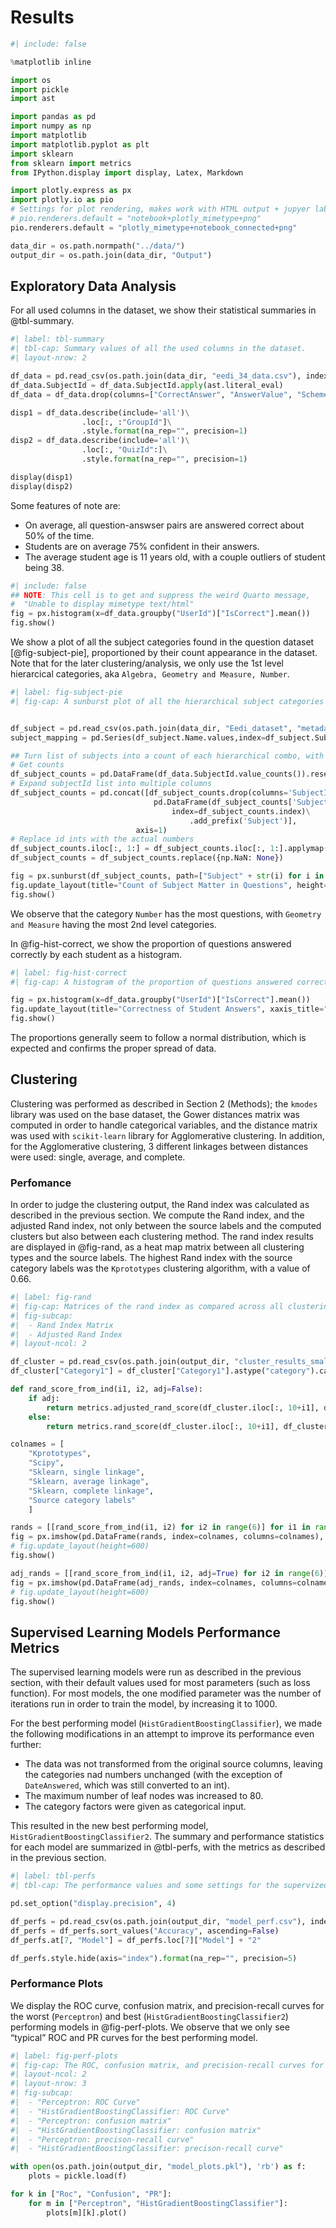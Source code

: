 # Results

```python
#| include: false

%matplotlib inline

import os
import pickle
import ast

import pandas as pd
import numpy as np
import matplotlib
import matplotlib.pyplot as plt
import sklearn
from sklearn import metrics
from IPython.display import display, Latex, Markdown

import plotly.express as px
import plotly.io as pio
# Settings for plot rendering, makes work with HTML output + jupyer lab + static output
# pio.renderers.default = "notebook+plotly_mimetype+png"
pio.renderers.default = "plotly_mimetype+notebook_connected+png"

data_dir = os.path.normpath("../data/")
output_dir = os.path.join(data_dir, "Output")
```


## Exploratory Data Analysis

For all used columns in the dataset, we show their statistical summaries in @tbl-summary.

```python
#| label: tbl-summary
#| tbl-cap: Summary values of all the used columns in the dataset.
#| layout-nrow: 2

df_data = pd.read_csv(os.path.join(data_dir, "eedi_34_data.csv"), index_col=0)
df_data.SubjectId = df_data.SubjectId.apply(ast.literal_eval)
df_data = df_data.drop(columns=["CorrectAnswer", "AnswerValue", "SchemeOfWorkId"])

disp1 = df_data.describe(include='all')\
                .loc[:, :"GroupId"]\
                .style.format(na_rep="", precision=1)
disp2 = df_data.describe(include='all')\
                .loc[:, "QuizId":]\
                .style.format(na_rep="", precision=1)

display(disp1)
display(disp2)
```

Some features of note are:

- On average, all question-answser pairs are answered correct about 50% of the time.
- Students are on average 75% confident in their answers.
- The average student age is 11 years old, with a couple outliers of student being 38.


::: {.content-visible when-format="pdf"}
```python
#| include: false
## NOTE: This cell is to get and suppress the weird Quarto message,
#  "Unable to display mimetype text/html"
fig = px.histogram(x=df_data.groupby("UserId")["IsCorrect"].mean())
fig.show()
```
:::


We show a plot of all the subject categories found in the question dataset [@fig-subject-pie], proportioned by their count appearance in the dataset. Note that for the later clustering/analysis, we only use the 1st level hierarcical categories, aka `Algebra, Geometry and Measure, Number`.

```python
#| label: fig-subject-pie
#| fig-cap: A sunburst plot of all the hierarchical subject categories found in the question dataset, with ratios correct to their count/appearance.


df_subject = pd.read_csv(os.path.join(data_dir, "Eedi_dataset", "metadata", "subject_metadata.csv"))
subject_mapping = pd.Series(df_subject.Name.values,index=df_subject.SubjectId).to_dict()

## Turn list of subjects into a count of each hierarchical combo, with the subjects replaced as columns
# Get counts
df_subject_counts = pd.DataFrame(df_data.SubjectId.value_counts()).reset_index()
# Expand subjectId list into multiple columns
df_subject_counts = pd.concat([df_subject_counts.drop(columns='SubjectId'),
                                pd.DataFrame(df_subject_counts['SubjectId'].tolist(),
                                    index=df_subject_counts.index)\
                                        .add_prefix('Subject')],
                            axis=1)
# Replace id ints with the actual numbers
df_subject_counts.iloc[:, 1:] = df_subject_counts.iloc[:, 1:].applymap(subject_mapping.get)
df_subject_counts = df_subject_counts.replace({np.NaN: None})

fig = px.sunburst(df_subject_counts, path=["Subject" + str(i) for i in range(4)], values='count')
fig.update_layout(title="Count of Subject Matter in Questions", height=700)
fig.show()
```

We observe that the category `Number` has the most questions, with `Geometry and Measure` having the most 2nd level categories.

In @fig-hist-correct, we show the proportion of questions answered correctly by each student as a histogram.

```python
#| label: fig-hist-correct
#| fig-cap: A histogram of the proportion of questions answered correctly by a student.

fig = px.histogram(x=df_data.groupby("UserId")["IsCorrect"].mean())
fig.update_layout(title="Correctness of Student Answers", xaxis_title="Ratio of questions right for a student")
fig.show()

```

The proportions generally seem to follow a normal distribution, which is expected and confirms the proper spread of data.

## Clustering

Clustering was performed as described in Section 2 (Methods); the `kmodes` library was used on the base dataset, the Gower distances matrix was computed in order to handle categorical variables, and the distance matrix was used with `scikit-learn` library for Agglomerative clustering. In addition, for the Agglomerative clustering, 3 different linkages between distances were used: single, average, and complete.

### Perfomance

In order to judge the clustering output, the Rand index was calculated as described in the previous section. We compute the Rand index, and the adjusted Rand index, not only between the source labels and the computed clusters but also between each clustering method. The rand index results are displayed in @fig-rand, as a heat map matrix between all clustering types and the source labels. The highest Rand index with the source category labels was the `Kprototypes` clustering algorithm, with a value of 0.66.

```python
#| label: fig-rand
#| fig-cap: Matrices of the rand index as compared across all clustering methods, and compared to the original source category labels. The scipy and sklearn clustering methods were done using a precomputed Gower matrix.
#| fig-subcap:
#|  - Rand Index Matrix
#|  - Adjusted Rand Index
#| layout-ncol: 2

df_cluster = pd.read_csv(os.path.join(output_dir, "cluster_results_smaller.csv"), index_col=0)
df_cluster["Category1"] = df_cluster["Category1"].astype("category").cat.codes

def rand_score_from_ind(i1, i2, adj=False):
    if adj:
        return metrics.adjusted_rand_score(df_cluster.iloc[:, 10+i1], df_cluster.iloc[:, 10+i2])
    else:
        return metrics.rand_score(df_cluster.iloc[:, 10+i1], df_cluster.iloc[:, 10+i2])

colnames = [
    "Kprototypes",
    "Scipy",
    "Sklearn, single linkage",
    "Sklearn, average linkage",
    "Sklearn, complete linkage",
    "Source category labels"
    ]

rands = [[rand_score_from_ind(i1, i2) for i2 in range(6)] for i1 in range(6)]
fig = px.imshow(pd.DataFrame(rands, index=colnames, columns=colnames), text_auto=True)
# fig.update_layout(height=600)
fig.show()

adj_rands = [[rand_score_from_ind(i1, i2, adj=True) for i2 in range(6)] for i1 in range(6)]
fig = px.imshow(pd.DataFrame(adj_rands, index=colnames, columns=colnames), text_auto=True)
# fig.update_layout(height=600)
fig.show()
```


## Supervised Learning Models Performance Metrics

The supervised learning models were run as described in the previous section, with their default values used for most parameters (such as loss function). For most models, the one modified parameter was the number of iterations run in order to train the model, by increasing it to 1000.

For the best performing model (`HistGradientBoostingClassifier`), we made the following modifications in an attempt to improve its performance even further:

- The data was not transformed from the original source columns, leaving the categories nad numbers unchanged (with the exception of `DateAnswered`, which was still converted to an int).
- The maximum number of leaf nodes was increased to 80.
- The category factors were given as categorical input.

This resulted in the new best performing model, `HistGradientBoostingClassifier2`. The summary and performance statistics for each model are summarized in @tbl-perfs, with the metrics as described in the previous section.

```python
#| label: tbl-perfs
#| tbl-cap: The performance values and some settings for the supervized learning models ran, sorted by accuracy.

pd.set_option("display.precision", 4)

df_perfs = pd.read_csv(os.path.join(output_dir, "model_perf.csv"), index_col=0)
df_perfs = df_perfs.sort_values("Accuracy", ascending=False)
df_perfs.at[7, "Model"] = df_perfs.loc[7]["Model"] + "2"

df_perfs.style.hide(axis="index").format(na_rep="", precision=5)
```

### Performance Plots

We display the ROC curve, confusion matrix, and precision-recall curves for the worst (`Perceptron`) and best (`HistGradientBoostingClassifier2`) performing models in @fig-perf-plots. We observe that we only see "typical" ROC and PR curves for the best performing model.

```python
#| label: fig-perf-plots
#| fig-cap: The ROC, confusion matrix, and precision-recall curves for the best and worst performing model.
#| layout-ncol: 2
#| layout-nrow: 3
#| fig-subcap:
#|  - "Perceptron: ROC Curve"
#|  - "HistGradientBoostingClassifier: ROC Curve"
#|  - "Perceptron: confusion matrix"
#|  - "HistGradientBoostingClassifier: confusion matrix"
#|  - "Perceptron: precison-recall curve"
#|  - "HistGradientBoostingClassifier: precison-recall curve"

with open(os.path.join(output_dir, "model_plots.pkl"), 'rb') as f:
    plots = pickle.load(f)

for k in ["Roc", "Confusion", "PR"]:
    for m in ["Perceptron", "HistGradientBoostingClassifier"]:
        plots[m][k].plot()
```
